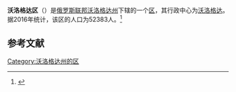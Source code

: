 {{Infobox Settlement
| official_name = 沃洛格达区
| native_name = Вологодский район
| image_flag =  Flag of Vologodsky rayon (Vologda oblast).gif 
| image_shield =  Coat of Arms of Vologda rayon (Vologda oblast).png 
| image_map =  Location of Vologodsky District (Vologda Oblast).svg 
| settlement_type = [[区_(苏联)|区]]
| subdivision_type = [[国家|国家]]
| subdivision_type1 = [[州_(俄罗斯)|州]]
| subdivision_name = {{RUS}}
| subdivision_name1 = [[沃洛格达州|沃洛格达州]]
| seat_type = 行政中心
| seat = [[沃洛格达|沃洛格达]]
| population_as_of=2016
| population_footnotes = <ref name=stat />
| population_total = 52383
| timezone = [[莫斯科时间|MSK]]
| utc_offset = +3
}}
'''沃洛格达区'''（{{lang-ru|Вологодский район}}）是[[俄罗斯联邦|俄罗斯联邦]][[沃洛格达州|沃洛格达州]]下辖的一个[[区_(苏联)|区]]，其行政中心为[[沃洛格达|沃洛格达]]。据2016年统计，该区的人口为52383人。<ref name=stat>{{cite web | url = http://www.gks.ru/free_doc/doc_2016/bul_dr/mun_obr2016.rar | title = Численность населения Российской Федерации по муниципальным образованиям на 1 января 2016 года | language = ru | accessdate = 2016-12-21 | archive-date = 2019-05-13 | archive-url = https://web.archive.org/web/20190513150350/http://www.gks.ru/free_doc/doc_2016/bul_dr/mun_obr2016.rar | dead-url = no }}</ref>

== 参考文献 ==
{{reflist}}

{{Russia-stub}}

[[Category:沃洛格达州的区|Category:沃洛格达州的区]]
